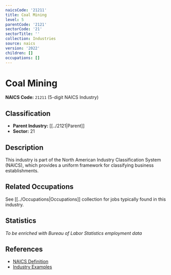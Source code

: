 ```yaml
---
naicsCode: '21211'
title: Coal Mining
level: 5
parentCode: '2121'
sectorCode: '21'
sectorTitle: ''
collection: Industries
source: naics
version: '2022'
children: []
occupations: []
---
```

# Coal Mining

**NAICS Code:** `21211` (5-digit NAICS Industry)

## Classification

- **Parent Industry:** [[../2121|Parent]]
- **Sector:** 21

## Description

This industry is part of the North American Industry Classification System (NAICS), which provides a uniform framework for classifying business establishments.

## Related Occupations

See [[../Occupations|Occupations]] collection for jobs typically found in this industry.

## Statistics

*To be enriched with Bureau of Labor Statistics employment data*

## References

- [NAICS Definition](https://www.census.gov/naics/)
- [Industry Examples](https://www.census.gov/naics/2022NAICS/)
